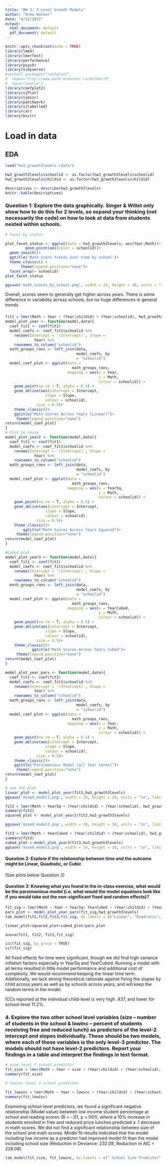 ```yaml
---
title: "HW 3: 3-Level Growth Models"
author: "Drew Walker"
date: "4/11/2022"
output:
  html_document: default
  pdf_document: default
---
```


```r
knitr::opts_chunk$set(echo = TRUE)
library(lme4)
library(lmerTest)
library(performance)
library(psych)
library(tidyverse)
#install.packages("coefplot2",
#  repos="http://www.math.mcmaster.ca/bolker/R",
#  type="source")
library(coefplot2)
library(sjPlot)
library(sjmisc)
library(patchwork)
library(sjlabelled)
library(car)
library(knitr)
```

# Load in data

## EDA

```r
load("hw3_growth3levels.rdata")

hw3_growth3levels$schoolid <- as.factor(hw3_growth3levels$schoolid)
hw3_growth3levels$childid <- as.factor(hw3_growth3levels$childid)

descriptives <- describe(hw3_growth3levels)
knitr::kable(descriptives)
```

### Question 1: Explore the data graphically. Singer & Willet only show how to do this for 2 levels, so expand your thinking (not necessarily the code) on how to look at data from students nested within schools.

```r
# Facet by status 

plot_facet_status <- ggplot(data = hw3_growth3levels, aes(Year,Math))+
         geom_point(aes(color = schoolid))+
  geom_smooth()+
  ggtitle('Math score trends over time by school')+
  theme_classic() +
       theme(legend.position="none")+
  facet_wrap(~ schoolid)
plot_facet_status

ggsave('math_scores_by_school.png', width = 10, height = 10, units = "in", limitsize = FALSE)
```

Overall, scores seem to generally get higher across years. There is some difference in variability across schools, but no huge differences in general trends.

### 

```r

fit1 = lmer(Math ∼ Year + (Year|childid) + (Year|schoolid), hw3_growth3levels, REML=FALSE)
model_plot_year <- function(model,data){
  coef_fit1 <- coef(fit1)
  model_coefs <- coef_fit1$schoolid %>%
    rename(Intercept = `(Intercept)`, Slope =
             Year) %>%
    rownames_to_column("schoolid")
  math_groups_rans <- left_join(data,
                                model_coefs, by
                                = "schoolid")
  model_coef_plot <- ggplot(data =
                              math_groups_rans,
                            mapping = aes(x = Year,
                                          y = Math,
                                          colour = schoolid)) +
    geom_point(na.rm = T, alpha = 0.5) +
    geom_abline(aes(intercept = Intercept, 
                  slope = Slope,
                  colour = schoolid),
              size = 0.5)+
    theme_classic()+
    ggtitle("Math Scores Across Years (Linear)")+
     theme(legend.position="none")
return(model_coef_plot)
}
# Plot to reuse 
model_plot_year2 <- function(model,data){
  coef_fit1 <- coef(fit1)
  model_coefs <- coef_fit1$schoolid %>%
    rename(Intercept = `(Intercept)`, Slope =
             Year) %>%
    rownames_to_column("schoolid")
  math_groups_rans <- left_join(data,
                                model_coefs, by
                                = "schoolid")
  model_coef_plot <- ggplot(data =
                              math_groups_rans,
                            mapping = aes(x = YearSq,
                                          y = Math,
                                          colour = schoolid)) +
    geom_point(na.rm = T, alpha = 0.5) +
    geom_abline(aes(intercept = Intercept, 
                  slope = Slope,
                  colour = schoolid),
              size = 0.5)+
    theme_classic()+
        ggtitle("Math Scores Across Years Squared")+
     theme(legend.position="none")
return(model_coef_plot)
}

#Cubed plot
model_plot_year3 <- function(model,data){
  coef_fit1 <- coef(fit1)
  model_coefs <- coef_fit1$schoolid %>%
    rename(Intercept = `(Intercept)`, Slope =
             Year) %>%
    rownames_to_column("schoolid")
  math_groups_rans <- left_join(data,
                                model_coefs, by
                                = "schoolid")
  model_coef_plot <- ggplot(data =
                              math_groups_rans,
                            mapping = aes(x = YearCubed,
                                          y = Math,
                                          colour = schoolid)) +
    geom_point(na.rm = T, alpha = 0.5) +
    geom_abline(aes(intercept = Intercept, 
                  slope = Slope,
                  colour = schoolid),
              size = 0.5)+
    theme_classic()+
            ggtitle("Math Scores Across Years Cubed")+
     theme(legend.position="none")
return(model_coef_plot)
}

model_plot_year_pars <- function(model,data){
  coef_fit1 <- coef(fit1)
  model_coefs <- coef_fit1$schoolid %>%
    rename(Intercept = `(Intercept)`, Slope =
             Year) %>%
    rownames_to_column("schoolid")
  math_groups_rans <- left_join(data,
                                model_coefs, by
                                = "schoolid")
  model_coef_plot <- ggplot(data =
                              math_groups_rans,
                            mapping = aes(x = Year,
                                          y = Math,
                                          colour = schoolid)) +
    geom_point(na.rm = T, alpha = 0.5) +
    geom_abline(aes(intercept = Intercept, 
                  slope = Slope,
                  colour = schoolid),
              size = 0.5)+
    theme_classic()+
    ggtitle("Parsimonious Model (all Year terms)")+
     theme(legend.position="none")
return(model_coef_plot)
}

# see the plot
linear_plot <- model_plot_year(fit1,hw3_growth3levels)
ggsave('mixed_model1.png', width = 10, height = 10, units = "in", limitsize = FALSE)


```

```r
fit2 = lmer(Math ∼ YearSq + (Year|childid) + (Year|schoolid), hw3_growth3levels, REML=FALSE)
summary(fit2)
squared_plot <- model_plot_year2(fit2,hw3_growth3levels)

ggsave('mixed_model2.png', width = 10, height = 10, units = "in", limitsize = FALSE)
```

```r


fit3 = lmer(Math ∼ YearCubed + (Year|childid) + (Year|schoolid), hw3_growth3levels, REML=FALSE)
summary(fit3)
cubed_plot <-model_plot_year3(fit3,hw3_growth3levels)
ggsave('mixed_model3.png', width = 10, height = 10, units = "in", limitsize = FALSE)
```

#### Question 2: Explore if the relationship between time and the outcome might be Linear, Quadratic, or Cubic

(See plots below Question 3)

#### Question 3: Knowing what you found in the in-class exercise, what would be the parsimonious model (i.e. what would the model equations look like if you would take out the non-significant fixed and random effects)?

```r
fit_sig = lmer(Math ∼ Year + YearSq+ YearCubed + (Year|childid) + (Year|schoolid), hw3_growth3levels, REML=FALSE)
pars_plot <- model_plot_year_pars(fit_sig,hw3_growth3levels)
tab_model(fit1,fit2,fit3,fit_sig, dv.labels = c("Linear", "Quadratic", "Cubic", "Parsimonious Model"), show.aic = TRUE, show.dev = TRUE)

linear_plot+squared_plot+cubed_plot+pars_plot

anova(fit1, fit2, fit3,fit_sig)

icc(fit_sig, by_group = TRUE)
vif(fit_sig)

```

All fixed effects for time were significant, though we did find high variance inflation factors especially in YearSq and YearCubed. Running a model with all terms resulted in little model performance and additional cost of complexity. We would recommend keeping the linear time term. Additionally, we lack strong theoretical rationale against fixing the slopes by child across years as well as by schools across years, and will keep the random terms in the model.

ICCs reported at the individual child-level is very high .437, and lower for school-level 11.2%.

### 4. Explore the two other school level variables (size -- number of students in the school & lowinc -- percent of students receiving free and reduced lunch) as predictors of the level-2 intercept and slopes individually. These should be two models, where each of these variables is the only level-3 predictor. The models should not have level-2 predictors. Report your findings in a table and interpret the findings in text format.

```r
# size level 3 school predictor
fit_size = lmer(Math ∼ Year + size + (Year|childid) + (Year|schoolid), hw3_growth3levels, REML=FALSE)
summary(fit_size)

# lowinc level 3 school predictor

fit_lowinc = lmer(Math ∼ Year + lowinc + (Year|childid) + (Year|schoolid), hw3_growth3levels, REML=FALSE)
summary(fit_lowinc)
```

Examining school-level predictors, we found a significant negative relationship (Model value) between low income student percentage at school and reading scores (B = -.01, p \<.001), where a 10% increase in students enrolled in free and reduced price lunches predicted a .1 decrease in math scores. We did not find a significant relationship between size of the school and math scores. Model fit results indicated that the model including low income as a predictor had improved model fit than the model including school size (Reduction in Deviance: 232.08, Reduction in AIC = 228.08).

```r
tab_model(fit_size, fit_lowinc, dv.labels = c(" School Size Predictor", "Low Income Predictor"), show.aic = TRUE, show.dev = TRUE)

```
